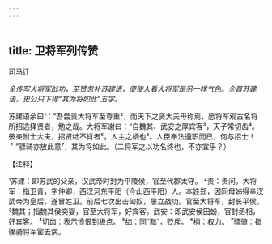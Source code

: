 ```yaml
---
---
---
```

title: 卫将军列传赞
---



司马迁

*全传写大将军战功，至赞忽补苏建语，便使人看大将军是另一样气色。全首苏建语，史公只下得“其为将如此”五字。*

苏建语余曰¹：“吾尝责大将军至尊重²，而天下之贤大夫毋称焉，愿将军观古名将所招选择贤者，勉之哉。大将军谢曰：“自魏其、武安之厚宾客³，天子常切齿⁴。彼亲附士大夫，招贤绌不肖者⁵，人主之柄也⁶。人臣奉法遵职而已，何与招士！＇”骠骑亦放此意⁷，其为将如此。（二将军之以功名终也，不亦宜乎？）

【注释】

¹苏建：即苏武的父亲，汉武帝时封为平陵侯，官至代郡太守。
²责：贵问。大将军：指卫青，字仲卿，西汉河东平阳（今山西平阳）人。本姓郑，因同母姊得幸汉武帝为皇后，遂冒姓卫。前后七次出击匈奴，屡立战功。官至大将军，封长平侯。
³魏其；指魏其侯奕婴，官至大将军，好宾客。武安：即武安侯田蚡，官封丞相，好宾客。
⁴切齿：表示愤恨到极点。
⁵绌：同“黜”，贬斥。
⁶柄：权力。
⁷骠骑：指骤骑将军霍去病。